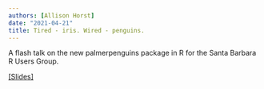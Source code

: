 ```yaml
---
authors: [Allison Horst]
date: "2021-04-21"
title: Tired - iris. Wired - penguins.
---
```


A flash talk on the new palmerpenguins package in R for the Santa Barbara R Users Group.

[[Slides]](https://docs.google.com/presentation/d/e/2PACX-1vTirsKHStO7Dg42Nkzgre05k49DtJtcia_ej3d4Q1OBNg9sRGPfUF0Q4-EH17iUiLYDwYp7qtrHCr2A/pub?start=false&loop=false&delayms=3000)